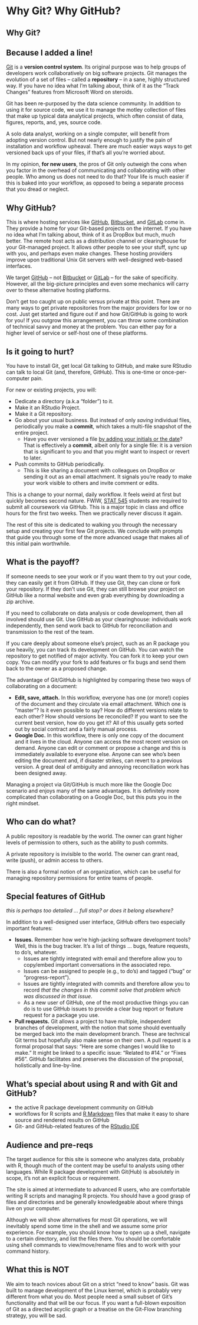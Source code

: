 # Why Git? Why GitHub? {#big-picture}

## Why Git?
## Because I added a line!

[Git](http://git-scm.com) is a __version control system__. Its original purpose was to help groups of developers work collaboratively on big software projects. Git manages the evolution of a set of files -- called a __repository__ -- in a sane, highly structured way. If you have no idea what I'm talking about, think of it as the "Track Changes" features from Microsoft Word on steroids.

Git has been re-purposed by the data science community. In addition to using it for source code, we use it to manage the motley collection of files that make up typical data analytical projects, which often consist of data, figures, reports, and, yes, source code.

A solo data analyst, working on a single computer, will benefit from adopting version control. But not nearly enough to justify the pain of installation and workflow upheaval. There are much easier ways ways to get versioned back ups of your files, if that's all you're worried about.

In my opinion, **for new users**, the pros of Git only outweigh the cons when you factor in the overhead of communicating and collaborating with other people. Who among us does not need to do that? Your life is much easier if this is baked into your workflow, as opposed to being a separate process that you dread or neglect.

## Why GitHub?

This is where hosting services like [GitHub](https://github.com), [Bitbucket](https://bitbucket.org), and [GitLab](https://about.gitlab.com) come in. They provide a home for your Git-based projects on the internet.  If you have no idea what I'm talking about, think of it as DropBox but much, much better. The remote host acts as a distribution channel or clearinghouse for your Git-managed project. It allows other people to see your stuff, sync up with you, and perhaps even make changes. These hosting providers improve upon traditional Unix Git servers with well-designed web-based interfaces.

We target [GitHub](https://github.com) -- not [Bitbucket](https://bitbucket.org) or [GitLab](https://about.gitlab.com) -- for the sake of specificity. However, all the big-picture principles and even some mechanics will carry over to these alternative hosting platforms.

Don't get too caught up on public versus private at this point. There are many ways to get private repositories from the major providers for low or no cost. Just get started and figure out if and how Git/GitHub is going to work for you! If you outgrow this arrangement, you can throw some combination of technical savvy and money at the problem. You can either pay for a higher level of service or self-host one of these platforms.

## Is it going to hurt?

You have to install Git, get local Git talking to GitHub, and make sure RStudio can talk to local Git (and, therefore, GitHub). This is one-time or once-per-computer pain.

For new or existing projects, you will:

  * Dedicate a directory (a.k.a "folder") to it.
  * Make it an RStudio Project.
  * Make it a Git repository.
  * Go about your usual business. But instead of only *saving* individual files, periodically you make a **commit**, which takes a multi-file snapshot of the entire project.
    - Have you ever versioned a file [by adding your initials or the date](http://www.phdcomics.com/comics/archive.php?comicid=1531)? That is effectively a **commit**, albeit only for a single file: it is a version that is significant to you and that you might want to inspect or revert to later.
  * Push commits to GitHub periodically.
    - This is like sharing a document with colleagues on DropBox or sending it out as an email attachment. It signals you're ready to make your work visible to others and invite comment or edits.
  
This is a change to your normal, daily workflow. It feels weird at first but quickly becomes second nature. FWIW, [STAT 545](http://stat545.com) students are required to submit all coursework via GitHub. This is a major topic in class and office hours for the first two weeks. Then we practically never discuss it again.

The rest of this site is dedicated to walking you through the necessary setup and creating your first few Git projects. We conclude with prompts that guide you through some of the more advanced usage that makes all of this initial pain worthwhile.

## What is the payoff?

If someone needs to see your work or if you want them to try out your code, they can easily get it from GitHub. If they use Git, they can clone or fork your repository. If they don't use Git, they can still browse your project on GitHub like a normal website and even grab everything by downloading a zip archive.

If you need to collaborate on data analysis or code development, then all involved should use Git. Use GitHub as your clearinghouse: individuals work independently, then send work back to GitHub for reconciliation and transmission to the rest of the team.

If you care deeply about someone else's project, such as an R package you use heavily, you can track its development on GitHub. You can watch the repository to get notified of major activity. You can fork it to keep your own copy. You can modify your fork to add features or fix bugs and send them back to the owner as a proposed change.

The advantage of Git/GitHub is highlighted by comparing these two ways of collaborating on a document:

  * **Edit, save, attach.** In this workflow, everyone has one (or more!) copies of the document and they circulate via email attachment. Which one is "master"? Is it even possible to say? How do different versions relate to each other? How should versions be reconciled? If you want to see the current best version, how do you get it? All of this usually gets sorted out by social contract and a fairly manual process.
  * **Google Doc.** In this workflow, there is only one copy of the document and it lives in the cloud. Anyone can access the most recent version on demand. Anyone can edit or comment or propose a change and this is immediately available to everyone else. Anyone can see who's been editing the document and, if disaster strikes, can revert to a previous version. A great deal of ambiguity and annoying reconciliation work has been designed away.

Managing a project via Git/GitHub is much more like the Google Doc scenario and enjoys many of the same advantages. It is definitely more complicated than collaborating on a Google Doc, but this puts you in the right mindset.

## Who can do what?

A public repository is readable by the world. The owner can grant higher levels of permission to others, such as the ability to push commits.

A private repository is invisible to the world. The owner can grant read, write (push), or admin access to others.

There is also a formal notion of an organization, which can be useful for managing repository permissions for entire teams of people.

## Special features of GitHub

*this is perhaps too detailed ... full stop? or does it belong elsewhere?*

In addition to a well-designed user interface, GitHub offers two especially important features:

  * **Issues.** Remember how we're high-jacking software development tools? Well, this is the bug tracker. It's a list of things ... bugs, feature requests, to do's, whatever.
    - Issues are tightly integrated with email and therefore allow you to copy/embed important conversations in the associated repo.
    - Issues can be assigned to people (e.g., to do's) and tagged ("bug" or "progress-report").
    - Issues are tightly integrated with commits and therefore allow you to record *that the changes in this commit solve that problem which was discussed in that issue*.
    - As a new user of GitHub, one of the most productive things you can do is to use GitHub issues to provide a clear bug report or feature request for a package you use.
 * **Pull requests.** Git allows a project to have multiple, independent branches of development, with the notion that some should eventually be merged back into the main development branch. These are technical Git terms but hopefully also make sense on their own. A pull request is a formal proposal that says: "Here are some changes I would like to make." It might be linked to a specific issue: "Related to #14." or "Fixes #56". GitHub facilitates and preserves the discussion of the proposal, holistically and line-by-line.

## What's special about using R and with Git and GitHub?

  * the active R package development community on GitHub
  * workflows for R scripts and [R Markdown](http://rmarkdown.rstudio.com) files that make it easy to share source and rendered results on GitHub
  * Git- and GitHub-related features of the [RStudio IDE](https://www.rstudio.com/products/rstudio-desktop/)

## Audience and pre-reqs

The target audience for this site is someone who analyzes data, probably with R, though much of the content may be useful to analysts using other languages. While R package development with Git(Hub) is absolutely in scope, it's not an explicit focus or requirement.

The site is aimed at intermediate to advanced R users, who are comfortable writing R scripts and managing R projects. You should have a good grasp of files and directories and be generally knowledgeable about where things live on your computer.

Although we will show alternatives for most Git operations, we will inevitably spend some time in the shell and we assume some prior experience. For example, you should know how to open up a shell, navigate to a certain directory, and list the files there. You should be comfortable using shell commands to view/move/rename files and to work with your command history.

## What this is NOT

We aim to teach novices about Git on a strict "need to know" basis. Git was built to manage development of the Linux kernel, which is probably very different from what you do. Most people need a small subset of Git's functionality and that will be our focus. If you want a full-blown exposition of Git as a directed acyclic graph or a treatise on the Git-Flow branching strategy, you will be sad.
